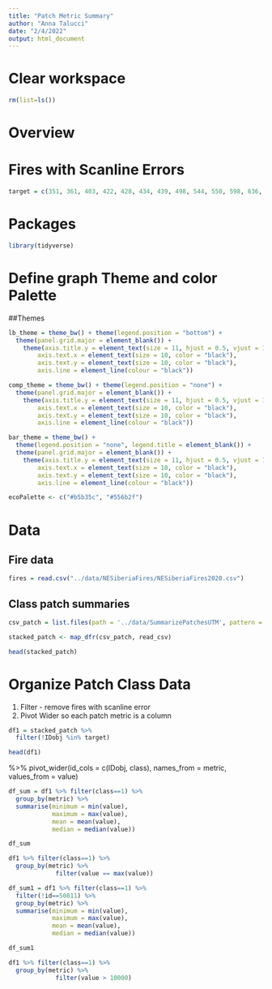```yaml
---
title: "Patch Metric Summary"
author: "Anna Talucci"
date: "2/4/2022"
output: html_document
---
```



# Clear workspace

```r
rm(list=ls()) 
```

# Overview

# Fires with Scanline Errors
```r
target = c(351, 361, 403, 422, 428, 434, 439, 498, 544, 550, 598, 636, 808, 892, 944, 1097, 1190, 1275, 1363, 1416, 1742, 1773, 2135, 2216, 2295,2322, 2346, 2350, 2351, 2358, 2367, 2383, 2466, 2491, 2514, 2722, 2757, 2833, 2905, 3008, 3213)
```

# Packages

```r
library(tidyverse)
```

# Define graph Theme and color Palette 

##Themes
```r
lb_theme = theme_bw() + theme(legend.position = "bottom") +  
  theme(panel.grid.major = element_blank()) +
    theme(axis.title.y = element_text(size = 11, hjust = 0.5, vjust = 1.1),
        axis.text.x = element_text(size = 10, color = "black"),
        axis.text.y = element_text(size = 10, color = "black"),
        axis.line = element_line(colour = "black"))
```

```r
comp_theme = theme_bw() + theme(legend.position = "none") +  
  theme(panel.grid.major = element_blank()) +
    theme(axis.title.y = element_text(size = 11, hjust = 0.5, vjust = 1.1),
        axis.text.x = element_text(size = 10, color = "black"),
        axis.text.y = element_text(size = 10, color = "black"),
        axis.line = element_line(colour = "black"))
```

```r
bar_theme = theme_bw() + 
  theme(legend.position = "none", legend.title = element_blank()) +
  theme(panel.grid.major = element_blank()) +
    theme(axis.title.y = element_text(size = 11, hjust = 0.5, vjust = 1.1),
        axis.text.x = element_text(size = 10, color = "black"),
        axis.text.y = element_text(size = 10, color = "black"),
        axis.line = element_line(colour = "black")) 
```

```r
ecoPalette <- c("#b5b35c", "#556b2f")
```


# Data

## Fire data

```r
fires = read.csv("../data/NESiberiaFires/NESiberiaFires2020.csv") 
```

## Class patch summaries


```r
csv_patch = list.files(path = '../data/SummarizePatchesUTM', pattern = "csv$", full.names = TRUE)
```

```r
stacked_patch <- map_dfr(csv_patch, read_csv)
```

```r
head(stacked_patch)
```

# Organize Patch Class Data 
1. Filter - remove fires with scanline error
2. Pivot Wider so each patch metric is a column
```r
df1 = stacked_patch %>% 
  filter(!IDobj %in% target) 

```

```r
head(df1)
```
%>%
  pivot_wider(id_cols =  c(IDobj, class), names_from = metric, values_from = value)
  
```r
df_sum = df1 %>% filter(class==1) %>% 
  group_by(metric) %>%
  summarise(minimum = min(value),
            maximum = max(value),
            mean = mean(value),
            median = median(value))

df_sum
```

  
```r
df1 %>% filter(class==1) %>% 
  group_by(metric) %>%
             filter(value == max(value))
```

```r
df_sum1 = df1 %>% filter(class==1) %>% 
  filter(!id==50811) %>%
  group_by(metric) %>%
  summarise(minimum = min(value),
            maximum = max(value),
            mean = mean(value),
            median = median(value))

df_sum1
```

```r
df1 %>% filter(class==1) %>% 
  group_by(metric) %>%
             filter(value > 10000)
```